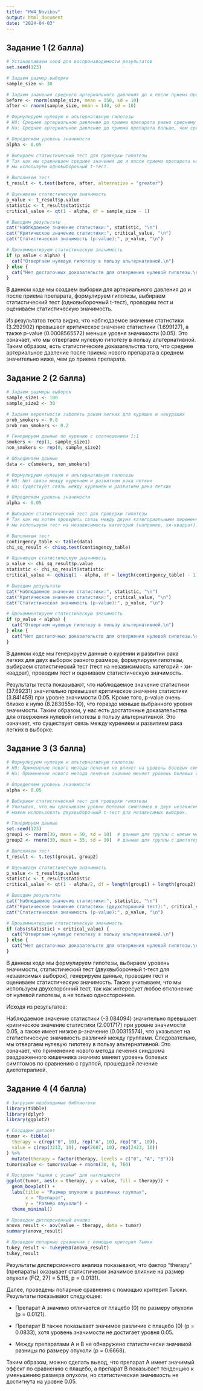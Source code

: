 ```yaml
---
title: "HW4_Novikov"
output: html_document
date: "2024-04-03"
---
```


## Задание 1 (2 балла)

```r
# Устанавливаем seed для воспроизводимости результатов
set.seed(123)

# Задаем размер выборки
sample_size <- 30

# Задаем значения среднего артериального давления до и после приема препарата
before <- rnorm(sample_size, mean = 150, sd = 10)
after <- rnorm(sample_size, mean = 140, sd = 10)

# Формулируем нулевую и альтернативную гипотезы
# H0: Среднее артериальное давление до приема препарата равно среднему давлению после
# Ha: Среднее артериальное давление до приема препарата больше, чем среднее давление после

# Определяем уровень значимости
alpha <- 0.05

# Выбираем статистический тест для проверки гипотезы
# Так как мы сравниваем средние значения до и после приема препарата на одной и той же группе пациентов,
# мы используем одновыборочный t-тест.

# Выполняем тест
t_result <- t.test(before, after, alternative = "greater")

# Оцениваем статистическую значимость
p_value <- t_result$p.value
statistic <- t_result$statistic
critical_value <- qt(1 - alpha, df = sample_size - 1)

# Выводим результаты
cat("Наблюдаемое значение статистики:", statistic, "\n")
cat("Критическое значение статистики:", critical_value, "\n")
cat("Статистическая значимость (p-value):", p_value, "\n")

# Прокомментируем статистическую значимость
if (p_value < alpha) {
  cat("Отвергаем нулевую гипотезу в пользу альтернативной.\n")
} else {
  cat("Нет достаточных доказательств для отвержения нулевой гипотезы.\n")
}
```

В данном коде мы создаем выборки для артериального давления до и после приема препарата, формулируем гипотезы, выбираем статистический тест (одновыборочный t-тест), проводим тест и оцениваем статистическую значимость.

Из результатов теста видно, что наблюдаемое значение статистики (3.292902) превышает критическое значение статистики (1.699127), а также p-value (0.0008565572) меньше уровня значимости (0.05). Это означает, что мы отвергаем нулевую гипотезу в пользу альтернативной. Таким образом, есть статистические доказательства того, что среднее артериальное давление после приема нового препарата в среднем значительно ниже, чем до приема препарата.

## Задание 2 (2 балла)

```r
# Задаем размеры выборок
sample_size1 <- 100
sample_size2 <- 30

# Задаем вероятности заболеть раком легких для курящих и некурящих
prob_smokers <- 0.8
prob_non_smokers <- 0.2

# Генерируем данные по курению с соотношением 1:1
smokers <- rep(1, sample_size1)
non_smokers <- rep(0, sample_size2)

# Объединяем данные
data <- c(smokers, non_smokers)

# Формулируем нулевую и альтернативную гипотезы
# H0: Нет связи между курением и развитием рака легких
# Ha: Существует связь между курением и развитием рака легких

# Определяем уровень значимости
alpha <- 0.05

# Выбираем статистический тест для проверки гипотезы
# Так как мы хотим проверить связь между двумя категориальными переменными (курение и развитие рака легких), 
# мы используем тест на независимость категорий (например, хи-квадрат).

# Выполняем тест
contingency_table <- table(data)
chi_sq_result <- chisq.test(contingency_table)

# Оцениваем статистическую значимость
p_value <- chi_sq_result$p.value
statistic <- chi_sq_result$statistic
critical_value <- qchisq(1 - alpha, df = length(contingency_table) - 1)

# Выводим результаты
cat("Наблюдаемое значение статистики:", statistic, "\n")
cat("Критическое значение статистики:", critical_value, "\n")
cat("Статистическая значимость (p-value):", p_value, "\n")

# Прокомментируем статистическую значимость
if (p_value < alpha) {
  cat("Отвергаем нулевую гипотезу в пользу альтернативной.\n")
} else {
  cat("Нет достаточных доказательств для отвержения нулевой гипотезы.\n")
}
```

В данном коде мы генерируем данные о курении и развитии рака легких для двух выборок разного размера, формулируем гипотезы, выбираем статистический тест (тест на независимость категорий - хи-квадрат), проводим тест и оцениваем статистическую значимость.

Результаты теста показывают, что наблюдаемое значение статистики (37.69231) значительно превышает критическое значение статистики (3.841459) при уровне значимости 0.05. Кроме того, p-value очень близко к нулю (8.283055e-10), что гораздо меньше выбранного уровня значимости. Таким образом, у нас есть достаточные доказательства для отвержения нулевой гипотезы в пользу альтернативной. Это означает, что существует связь между курением и развитием рака легких в выборке.

## Задание 3 (3 балла)

```r
# Формулируем нулевую и альтернативную гипотезы
# H0: Применение нового метода лечения не влияет на уровень болевых симптомов синдрома раздраженного кишечника
# Ha: Применение нового метода лечения значимо меняет уровень болевых симптомов синдрома раздраженного кишечника

# Определяем уровень значимости
alpha <- 0.05

# Выбираем статистический тест для проверки гипотезы
# Учитывая, что мы сравниваем уровни болевых симптомов в двух независимых группах, 
# можем использовать двухвыборочный t-тест для независимых выборок.

# Генерируем данные
set.seed(123)
group1 <- rnorm(30, mean = 50, sd = 10)  # данные для группы с новым методом лечения
group2 <- rnorm(30, mean = 55, sd = 10)  # данные для группы с диетотерапией

# Выполняем тест
t_result <- t.test(group1, group2)

# Оцениваем статистическую значимость
p_value <- t_result$p.value
statistic <- t_result$statistic
critical_value <- qt(1 - alpha/2, df = length(group1) + length(group2) - 2)  # используем двухсторонний тест

# Выводим результаты
cat("Наблюдаемое значение статистики:", statistic, "\n")
cat("Критическое значение статистики (двухсторонний тест):", critical_value, "\n")
cat("Статистическая значимость (p-value):", p_value, "\n")

# Прокомментируем статистическую значимость
if (abs(statistic) > critical_value) {
  cat("Отвергаем нулевую гипотезу в пользу альтернативной.\n")
} else {
  cat("Нет достаточных доказательств для отвержения нулевой гипотезы.\n")
}
```

В данном коде мы формулируем гипотезы, выбираем уровень значимости, статистический тест (двухвыборочный t-тест для независимых выборок), генерируем данные, проводим тест и оцениваем статистическую значимость. Также учитываем, что мы используем двухсторонний тест, так как интересует любое отклонение от нулевой гипотезы, а не только одностороннее.

Исходя из результатов:

Наблюдаемое значение статистики (-3.084094) значительно превышает критическое значение статистики (2.001717) при уровне значимости 0.05, а также имеет низкое p-значение (0.00315574), что указывает на статистическую значимость различий между группами. Следовательно, мы отвергаем нулевую гипотезу в пользу альтернативной. Это означает, что применение нового метода лечения синдрома раздраженного кишечника значимо меняет уровень болевых симптомов по сравнению с группой, прошедшей лечение диетотерапией.

## Задание 4 (4 балла)

```r
# Загрузим необходимые библиотеки
library(tibble)
library(dplyr)
library(ggplot2)

# Создадим датасет
tumor <- tibble(
  therapy = c(rep("0", 10), rep("A", 10), rep("B", 10)),
  value = c(rep(3213, 10), rep(2687, 10), rep(2423, 10))
) %>%
  mutate(therapy = factor(therapy, levels = c("0", "A", "B")))
tumor$value <- tumor$value + rnorm(30, 0, 760)

# Построим "ящики с усами" для наглядности
ggplot(tumor, aes(x = therapy, y = value, fill = therapy)) +
  geom_boxplot() +
  labs(title = "Размер опухоли в различных группах",
       x = "Препарат",
       y = "Размер опухоли") +
  theme_minimal()

# Проведем дисперсионный анализ
anova_result <- aov(value ~ therapy, data = tumor)
summary(anova_result)

# Проведем попарные сравнения с помощью критерия Тьюки
tukey_result <- TukeyHSD(anova_result)
tukey_result
```

Результаты дисперсионного анализа показывают, что фактор "therapy" (препараты) оказывает статистически значимое влияние на размер опухоли (F(2, 27) = 5.115, p = 0.0131).

Далее, проведены попарные сравнения с помощью критерия Тьюки. Результаты показывают следующее:

-   Препарат A значимо отличается от плацебо (0) по размеру опухоли (p = 0.0121).

-   Препарат B также показывает значимое различие с плацебо (0) (p = 0.0833), хотя уровень значимости не достигает уровня 0.05.

-   Между препаратами A и B не обнаружено статистически значимой разницы по размеру опухоли (p = 0.6668).

Таким образом, можно сделать вывод, что препарат A имеет значимый эффект по сравнению с плацебо, а препарат B показывает тенденцию к уменьшению размера опухоли, но статистическая значимость не достигнута на уровне 0.05.
